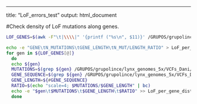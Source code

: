---
title: "LoF_errors_test"
output: html_document

#Check density of LoF mutations along genes.
```bash

LOF_GENES=$(awk -F"\t|\\\\|" '{printf ("%s\n", $11)}' /GRUPOS/grupolince/lynx_genomes_5x/VCFs_Dani/nmVCFs/c_lp_sm_c_lp_do_c_ll_ki_c_ll_no_c_ll_po_nm2nm3_origcov/annotation/c_lp_sm_c_lp_do_c_ll_ki_c_ll_no_c_ll_po_nm2nm3_origcov_polarized_filteredall_varssubs_SNP.LoF.lr_ann.vcf | sort -u)

echo -e "GENE\tN_MUTATIONS\tGENE_LENGTH\tN_MUT/LENGTH_RATIO" > LoF_per_gene_distribution.txt
for gen in ${LOF_GENES[@]}
  do
  echo ${gen}
  MUTATIONS=$(grep ${gen} /GRUPOS/grupolince/lynx_genomes_5x/VCFs_Dani/nmVCFs/c_lp_sm_c_lp_do_c_ll_ki_c_ll_no_c_ll_po_nm2nm3_origcov/annotation/c_lp_sm_c_lp_do_c_ll_ki_c_ll_no_c_ll_po_nm2nm3_origcov_polarized_filteredall_varssubs_SNP.LoF.lr_ann.vcf | wc -l)
  GENE_SEQUENCE=$(grep ${gen} /GRUPOS/grupolince/lynx_genomes_5x/VCFs_Dani/nmVCFs/c_lp_sm_c_lp_do_c_ll_ki_c_ll_no_c_ll_po_nm2nm3_origcov/annotation/syn_pref/all_genes_sequence_combined.txt | cut -f3 )
  GENE_LENGTH=${#GENE_SEQUENCE}
  RATIO=$(echo "scale=4; $MUTATIONS/$GENE_LENGTH" | bc)
  echo -e "$gen\t$MUTATIONS\t$GENE_LENGTH\t$RATIO" >> LoF_per_gene_distribution.txt
  done

```
